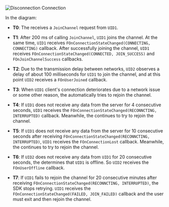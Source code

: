 <PlatformWrapper platform="blueprint">

![Disconnection Connection](https://agora-doc.s3.us-east-1.amazonaws.com/images/video-sdk/connection-state-blueprint.svg)

In the diagram:

- **T0**: The <Vpd k="SDK" /> receives a `JoinChannel` request from `UID1`.

- **T1**: After 200 ms of calling `JoinChannel`, `UID1` joins the channel. At the same time, `UID1` receives `FOnConnectionStateChanged(CONNECTING, CONNECTING)` callback. After successfully joining the channel, `UID1` receives `FOnConnectionStateChanged(CONNECTED, JOIN_SUCCESS)` and `FOnJoinChannelSuccess` callbacks.

- **T2**: Due to the transmission delay between networks, `UID2` observes a delay of about 100 milliseconds for `UID1` to join the channel, and at this point `UID2` receives a `FOnUserJoined` callback.

- **T3**: When `UID1` client's connection deteriorates due to a network issue or some other reason, the <Vpd k="SDK" /> automatically tries to rejoin the channel.

- **T4**: If `UID1` does not receive any data from the server for 4 consecutive seconds, `UID1` receives the `FOnConnectionStateChanged(RECONNCTING, INTERRUPTED)` callback. Meanwhile, the <Vpd k="SDK" /> continues to try to rejoin the channel.

- **T5**: If `UID1` does not receive any data from the server for 10 consecutive seconds after receiving `FOnConnectionStateChanged(RECONNCTING, INTERRUPTED)`, `UID1` receives the `FOnConnectionLost` callback. Meanwhile, the <Vpd k="SDK" /> continues to try to rejoin the channel.

- **T6**: If `UID2` does not receive any data from `UID1` for 20 consecutive seconds, the <Vpd k="SDK" /> determines that `UID1` is offline. So `UID2` receives the `FOnUserOffline` callback.

- **T7**: If `UID1` fails to rejoin the channel for 20 consecutive minutes after receiving `FOnConnectionStateChanged(RECONNCTING, INTERRUPTED)`, the SDK stops retrying. `UID1` receives the `FOnConnectionStateChanged(FAILED, JOIN_FAILED)` callback and the user must exit and then rejoin the channel.

</PlatformWrapper>